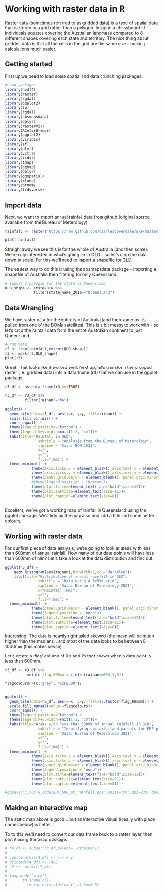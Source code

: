# Working with raster data in R

Raster data (sometimes referred to as gridded data) is a type of spatial data that is stored in a grid rather than a polygon. Imagine a chessboard of individuals squares covering the Australian landmass compared to 8 different shapes covering each state and territory. The nice thing about gridded data is that all the cells in the grid are the same size - making calculations much easier.

## Getting started

First up we need to load some spatial and data crunching packages.

```r

#Load packages
library(ncdf4)
library(raster)
library(rgdal)
library(ggplot2)
library(sp)
library(rgdal)
library(absmapsdata)
library(dplyr)
library(rasterVis)
library(RColorBrewer)
library(ggplot2)
library(viridis)
library(sf)
library(plyr)
library(vctrs)
library(tidyr)
library(tmap)
library(ggmap)
library(dplyr)
library(ggspatial)
library(rlang)
library(broom)
library(tidyverse)
```

## Import data

Next, we want to import annual rainfall data from github (original source available from the Bureau of Meterology)

```r
rainfall <- raster("https://raw.github.com/charlescoverdale/ERF/master/rainan.txt")

plot(rainfall)
```

Straight away we see this is for the whole of Australia (and then some). We're only interested in what's going on in QLD... so let's crop the data down to scale. For this we'll need to import a shapefile for QLD.

The easiest way to do this is using the absmapsdata package - importing a shapefile of Australia then filtering for only Queensland.

```r
# Import a polygon for the state of Queensland
QLD_shape <- state2016 %>%
             filter(state_name_2016=="Queensland")

```

## Data Wrangling

We have raster data for the entirety of Australia (and then some as it's pulled from one of the BOMs satellites). This is a bit messy to work with - so let's crop the rainfall data from the entire Australian continent to just Queensland.

```r

#Crop data
r2 <- crop(rainfall,extent(QLD_shape))
r3 <- mask(r2,QLD_shape)
plot(r3)

```

Great. That looks like it worked well. Next up, let's transform the cropped raster (i.e. gridded data) into a data frame (df) that we can use in the ggplot package.

```r

r3_df <- as.data.frame(r3,xy=TRUE)

r3_df <- r3_df %>%
         filter(rainan!="NA")

ggplot() +  
  geom_tile(data=r3_df, aes(x=x, y=y, fill=rainan)) + 
  scale_fill_viridis() +
  coord_equal() +
  theme(legend.position="bottom") +
  theme(legend.key.width=unit(1.2, "cm"))+
  labs(title="Rainfall in QLD",
               subtitle = "Analysis from the Bureau of Meterology",
               caption = "Data: BOM 2021",
               x="",
               y="",
               fill="(mm)") + 
  theme_minimal() +
            theme(axis.ticks.x = element_blank(),axis.text.x = element_blank())+
            theme(axis.ticks.y = element_blank(),axis.text.y = element_blank())+
            theme(panel.grid.major = element_blank(), panel.grid.minor = element_blank())+
            #theme(legend.position = "bottom")+
            theme(plot.title=element_text(face="bold",size=12))+
            theme(plot.subtitle=element_text(size=11))+
            theme(plot.caption=element_text(size=8))

```

\
Excellent, we've got a working map of rainfall in Queensland using the ggplot package. We'll tidy up the map also and add a title and some better colours.

## Working with raster data

For our first piece of data analysis, we're going to look at areas with less than 600mm of annual rainfall. How many of our data points will have less than 600mm of rain? Let's take a look at the data distribution and find out.

```r

ggplot(r3_df) +
    geom_histogram(aes(rainan),binwidth=1,col="darkblue")+
    labs(title="Distribution of annual rainfall in QLD",
               subtitle = "Data using a 5x5km grid",
               caption = "Data: Bureau of Meterology 2021",
               x="Rainfall (mm)",
               y="",
               fill="(mm)") + 
  theme_minimal() +
            theme(panel.grid.major = element_blank(), panel.grid.minor = element_blank())+
            theme(legend.position = "none")+
            theme(plot.title=element_text(face="bold",size=12))+
            theme(plot.subtitle=element_text(size=11))+
            theme(plot.caption=element_text(size=8))

```

Interesting. The data is heavily right tailed skewed (the mean will be much higher than the median)... and most of the data looks to be between 0-1000mm (this makes sense).

Let's create a 'flag' column of 0's and 1's that shows when a data point is less than 600mm.

```r

r3_df <- r3_df %>%
          mutate(flag_600mm = ifelse(rainan<=600,1,0))

flagcolours<-(c("grey", "#2FB300"))


ggplot() +  
  geom_tile(data=r3_df, aes(x=x, y=y, fill=as.factor(flag_600mm))) + 
  scale_fill_manual(values=flagcolours)+
  coord_equal() +
  theme(legend.position="bottom") +
  theme(legend.key.width=unit(1.2, "cm"))+
  labs(title="Areas with less than 600mm of annual rainfall in QLD",
               subtitle = "Identifying suitable land parcels for ERF plantings",
               caption = "Data: Bureau of Meterology 2021",
               x="",
               y="",
               fill="(mm)") + 
  theme_minimal() +
            theme(axis.ticks.x = element_blank(),axis.text.x = element_blank())+
            theme(axis.ticks.y = element_blank(),axis.text.y = element_blank())+
            theme(panel.grid.major = element_blank(), panel.grid.minor = element_blank())+
            theme(legend.position = "none")+
            theme(plot.title=element_text(face="bold",size=12))+
            theme(plot.subtitle=element_text(size=11))+
            theme(plot.caption=element_text(size=8))

#ggsave("C:/06 R_code/ERF_600_mm_rainfall.png",units="cm",dpi=200, device="png")

```

## Making an interactive map

The static map above is good... but an interactive visual (ideally with place names below) is better.

To to this we'll need to convert our data frame back to a raster layer, then plot it using the tmap package.

```r
# r4_df <- subset(r3_df,select= -c(rainan))
# 
# coordinates(r4_df) <- ~ x + y  
# gridded(r4_df) <- TRUE
# r5 <- raster(r4_df)
# 
# tmap_mode("view")
#       tm_shape(r5)+
#         tm_raster(style="cont",alpha=0.5)

```
